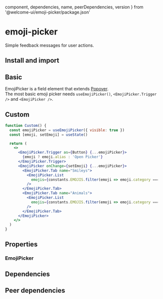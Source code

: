 
  component,
  dependencies,
  name,
  peerDependencies,
  version
} from '@welcome-ui/emoji-picker/package.json'

# emoji-picker

<tagversion version={version} name={name} component={component} />

Simple feedback messages for user actions.

## Install and import

<usage component={component} name={name} peerDependencies={peerDependencies} />

## Basic

EmojiPicker is a field element that extends [Popover](https://www.welcome-ui.com/components/popover).  
The most basic emoji picker needs `useEmojiPicker()`, `<EmojiPicker.Trigger />` and `<EmojiPicker />`.

## Custom

```jsx
function Custom() {
  const emojiPicker = useEmojiPicker({ visible: true })
  const [emoji, setEmoji] = useState()

  return (
    <>
      <EmojiPicker.Trigger as={Button} {...emojiPicker}>
        {emoji ? emoji.alias : 'Open Picker'}
      </EmojiPicker.Trigger>
      <EmojiPicker onChange={setEmoji} {...emojiPicker}>
        <EmojiPicker.Tab name="Smileys">
          <EmojiPicker.List
            emojis={constants.EMOJIS.filter(emoji => emoji.category === 'Smileys & Emotion')}
          />
        </EmojiPicker.Tab>
        <EmojiPicker.Tab name="Animals">
          <EmojiPicker.List
            emojis={constants.EMOJIS.filter(emoji => emoji.category === 'Animals & Nature')}
          />
        </EmojiPicker.Tab>
      </EmojiPicker>
    </>
  )
}
```

## Properties

### EmojiPicker

<props propTypes={props.propTypes.EmojiPicker} />

## Dependencies

<dependencies dependencies={dependencies} />

## Peer dependencies

<dependencies dependencies={peerDependencies} />
